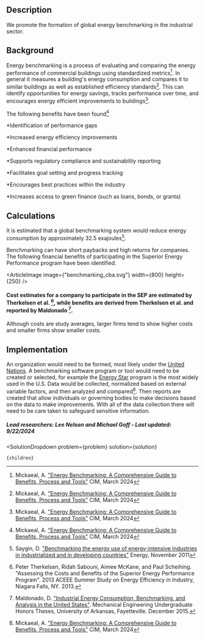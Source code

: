 


## Description
We promote the formation of global energy benchmarking in the industrial sector.

## Background
Energy benchmarking is a process of evaluating and comparing the energy performance of commercial buildings using standardized metrics[^”2”]. In general it measures a building's energy consumption and compares it to similar buildings as well as established efficiency standards[^”2”]. This can identify opportunities for energy savings, tracks performance over time, and encourages energy efficient improvements to buildings[^”2”]. 

The following benefits have been found[^”2”]

*Identification of performance gaps

*Increased energy efficiency improvements

*Enhanced financial performance

*Supports regulatory compliance and sustainability reporting

*Facilitates goal setting and progress tracking

*Encourages best practices within the industry

*Increases access to green finance (such as loans, bonds, or grants)

## Calculations
It is estimated that a global benchmarking system would reduce energy consumption by approximately 32.5 exajoules[^”1”].

Benchmarking can have short paybacks and high returns for companies. The following financial benefits of participating in the Superior Energy Performance program have been identified.

<ArticleImage image={"benchmarking_cba.svg"} width={800} height={250} />
#### Cost estimates for a company to participate in the SEP are estimated by Therkelsen et al. [^"14"], while benefits are derived from Therkelsen et al. and reported by Maldonado [^"12"].

Although costs are study averages, larger firms tend to show higher costs and smaller firms show smaller costs.


## Implementation
An organization would need to be formed, most likely under the [United Nations](https://www.un.org/en/). A benchmarking software program or tool would need to be created or selected, for example the [Energy Star](https://www.energystar.gov/buildings/benchmark) program is the most widely used in the U.S. Data would be collected, normalized based on external variable factors, and then analyzed and compared[^”2”]. Then reports are created that allow individuals or governing bodies to make decisions based on the data to make improvements. With all of the data collection there will need to be care taken to safeguard sensitive information. 


##### Lead researchers: Lee Nelson and Michael Goff - Last updated: 9/22/2024

[^”1”]: Saygin, D. ["Benchmarking the energy use of energy-intensive industries in industrialized and in developing countries"](https://doi.org/10.1016/j.energy.2011.08.025) Energy, November 2011

[^”2”]: Mickaeal, A. ["Energy Benchmarking: A Comprehensive Guide to Benefits, Process and Tools"](https://www.cim.io/blog/a-comprehensive-guide-to-energy-benchmarking-benefits-process-and-tools) CIM, March 2024

[^”3”]: Energy Star ["Benchmark Your Building With Portfolio Manager"](https://www.energystar.gov/buildings/benchmark) Energy Star, Accessed September 2024

[^”4”]: United Nations ["Peace, dignity, and equality on a healthy planet"](https://www.un.org/en/) United Nations, Accessed September 2024

[^"12"]: Maldonado, D. ["Industrial Energy Consumption, Benchmarking, and Analysis in the United States"](https://scholarworks.uark.edu/meeguht/48/). Mechanical Engineering Undergraduate Honors Theses, University of Arkansas, Fayetteville. December 2015.

[^"14"]: Peter Therkelsen, Ridah Sabouni, Aimee McKane, and Paul Scheihing. "Assessing the Costs and Benefits of the Superior Energy Performance Program". 2013 ACEEE Summer Study on Energy Efficiency in Industry, Niagara Falls, NY. 2013.

  <SolutionDropdown 
    problem={problem} 
    solution={solution}
  >
    {children}
  </SolutionDropdown>